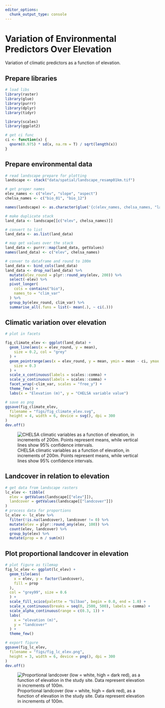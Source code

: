 ```yaml
---
editor_options: 
  chunk_output_type: console
---
```


# Variation of Environmental Predictors Over Elevation

Variation of climatic predictors as a function of elevation.

## Prepare libraries

```r
# load libs
library(raster)
library(glue)
library(purrr)
library(dplyr)
library(tidyr)

library(scales)
library(ggplot2)

# get ci func
ci <- function(x) {
  qnorm(0.975) * sd(x, na.rm = T) / sqrt(length(x))
}
```

## Prepare environmental data

```r
# read landscape prepare for plotting
landscape <- stack("data/spatial/landscape_resamp01km.tif")

# get proper names
elev_names <- c("elev", "slope", "aspect")
chelsa_names <- c("bio_01", "bio_12")

names(landscape) <- as.character(glue('{c(elev_names, chelsa_names, "landcover")}'))
```

```r
# make duplicate stack
land_data <- landscape[[c("elev", chelsa_names)]]

# convert to list
land_data <- as.list(land_data)

# map get values over the stack
land_data <- purrr::map(land_data, getValues)
names(land_data) <- c("elev", chelsa_names)

# conver to dataframe and round to 100m
land_data <- bind_cols(land_data)
land_data <- drop_na(land_data) %>%
  mutate(elev_round = plyr::round_any(elev, 200)) %>%
  select(-elev) %>%
  pivot_longer(
    cols = contains("bio"),
    names_to = "clim_var"
  ) %>%
  group_by(elev_round, clim_var) %>%
  summarise_all(.funs = list(~ mean(.), ~ ci(.)))
```

## Climatic variation over elevation

```r
# plot in facets

fig_climate_elev <- ggplot(land_data) +
  geom_line(aes(x = elev_round, y = mean),
    size = 0.2, col = "grey"
  ) +
  geom_pointrange(aes(x = elev_round, y = mean, ymin = mean - ci, ymax = mean + ci),
    size = 0.3
  ) +
  scale_x_continuous(labels = scales::comma) +
  scale_y_continuous(labels = scales::comma) +
  facet_wrap(~clim_var, scales = "free_y") +
  theme_few() +
  labs(x = "Elevation (m)", y = "CHELSA variable value")

# save as png
ggsave(fig_climate_elev,
  filename = "figs/fig_climate_elev.svg",
  height = 4, width = 6, device = svg(), dpi = 300
)
dev.off()
```

![CHELSA climatic variables as a function of elevation, in increments of 200m. Points represent means, while vertical lines show 95% confidence intervals.]("figs/fig_climate_elev.png")

## Landcover in relation to elevation

```r
# get data from landscape rasters
lc_elev <- tibble(
  elev = getValues(landscape[["elev"]]),
  landcover = getValues(landscape[["landcover"]])
)
# process data for proportions
lc_elev <- lc_elev %>%
  filter(!is.na(landcover), landcover != 0) %>%
  mutate(elev = plyr::round_any(elev, 100)) %>%
  count(elev, landcover) %>%
  group_by(elev) %>%
  mutate(prop = n / sum(n))
```

## Plot proportional landcover in elevation

```r
# plot figure as tilemap
fig_lc_elev <- ggplot(lc_elev) +
  geom_tile(aes(
    x = elev, y = factor(landcover),
    fill = prop
  ),
  col = "grey99", size = 0.6
  ) +
  scale_fill_scico(palette = "bilbao", begin = 0.0, end = 1.0) +
  scale_x_continuous(breaks = seq(0, 2500, 500), labels = comma) +
  scale_alpha_continuous(range = c(0.3, 1)) +
  labs(
    x = "elevation (m)",
    y = "landcover"
  ) +
  theme_few()

# export figure
ggsave(fig_lc_elev,
  filename = "figs/fig_lc_elev.png",
  height = 3, width = 6, device = png(), dpi = 300
)
dev.off()
```

![Proportional landcover (low = white, high = dark red), as a function of elevation in the study site. Data represent elevation in increments of 100m.](figs/fig_lc_elev.png)
